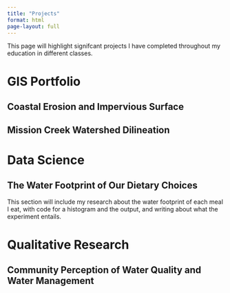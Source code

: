 ```yaml
---
title: "Projects"
format: html
page-layout: full
---
```


This page will highlight signifcant projects I have completed throughout my education in different classes.

# GIS Portfolio

## Coastal Erosion and Impervious Surface

## Mission Creek Watershed Dilineation

# Data Science

## The Water Footprint of Our Dietary Choices

This section will include my research about the water footprint of each meal I eat, with code for a histogram and the output, and writing about what the experiment entails.

# Qualitative Research

## Community Perception of Water Quality and Water Management

